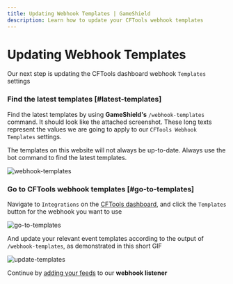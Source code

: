 ```yaml
---
title: Updating Webhook Templates | GameShield
description: Learn how to update your CFTools webhook templates
---
```



# Updating Webhook Templates

Our next step is updating the CFTools dashboard webhook `Templates` settings

<Steps>

### Find the latest templates [#latest-templates]

Find the latest templates by using **GameShield's** `/webhook-templates` command. It should look like the attached screenshot. These long texts represent the values we are going to apply to our `CFTools Webhook Templates` settings.

<Callout>The templates on this website will not always be up-to-date. Always use the bot command to find the latest templates.</Callout>

![webhook-templates](/images/guides/gameshield-updating-webhook-templates/webhook-templates.png)

### Go to CFTools webhook templates [#go-to-templates]

Navigate to `Integrations` on the [CFTools dashboard](https://app.cftools.cloud/dashboard), and click the `Templates` button for the webhook you want to use

![go-to-templates](/images/guides/gameshield-updating-webhook-templates/go-to-templates.png)

And update your relevant event templates according to the output of `/webhook-templates`, as demonstrated in this short GIF

![update-templates](/images/guides/gameshield-updating-webhook-templates/update-templates.gif)

</Steps>

Continue by [adding your feeds](/docs/gameshield-adding-feeds) to our **webhook listener**
